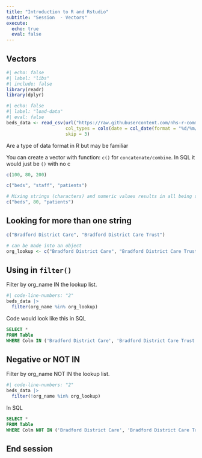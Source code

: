 ```yaml
---
title: "Introduction to R and Rstudio"
subtitle: "Session  - Vectors"
execute:
  echo: true
  eval: false
---
```


## Vectors

```r
#| echo: false
#| label: "libs"
#| include: false
library(readr)
library(dplyr)

```

```r
#| echo: false
#| label: "load-data"
#| eval: false
beds_data <- read_csv(url("https://raw.githubusercontent.com/nhs-r-community/intro_r_data/main/beds_data.csv"), 
                      col_types = cols(date = col_date(format = "%d/%m/%Y")), 
                      skip = 3)
```

Are a type of data format in R but may be familiar

You can create a vector with function: `c()` for `concatenate/combine`. In SQL it would just be `()` with no c

```r
c(100, 80, 200)

c("beds", "staff", "patients")

# Mixing strings (characters) and numeric values results in all being strings
c("beds", 80, "patients") 
```

## Looking for more than one string

```r

c("Bradford District Care", "Bradford District Care Trust")

# can be made into an object
org_lookup <- c("Bradford District Care", "Bradford District Care Trust")
```

## Using in `filter()`

Filter by org_name IN the lookup list.

```r
#| code-line-numbers: "2"
beds_data |> 
  filter(org_name %in% org_lookup) 
```

Code would look like this in SQL

```sql
SELECT *
FROM Table
WHERE Colm IN ('Bradford District Care', 'Bradford District Care Trust')

```

## Negative or NOT IN

Filter by org_name NOT IN the lookup list.

```r
#| code-line-numbers: "2"
beds_data |> 
  filter(!org_name %in% org_lookup)
```

In SQL

```sql
SELECT *
FROM Table
WHERE Colm NOT IN ('Bradford District Care', 'Bradford District Care Trust')
```

## End session


